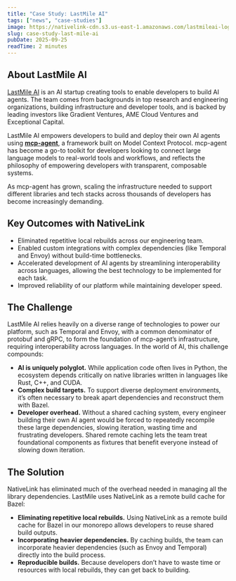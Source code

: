```yaml
---
title: "Case Study: LastMile AI"
tags: ["news", "case-studies"]
image: https://nativelink-cdn.s3.us-east-1.amazonaws.com/lastmileai-logo.webp
slug: case-study-last-mile-ai
pubDate: 2025-09-25
readTime: 2 minutes
---
```

## **About LastMile AI**

[LastMile AI](https://lastmileai.dev/) is an AI startup creating  tools to enable developers to build AI agents. The team comes from backgrounds in top research and engineering organizations, building infrastructure and developer tools, and is backed by leading investors like Gradient Ventures, AME Cloud Ventures and Exceptional Capital.

LastMile AI empowers developers to build and deploy their own AI agents using [**mcp-agent**](https://mcp-agent.com/), a framework built on Model Context Protocol. mcp-agent has become a go-to toolkit for developers looking to connect large language models to real-world tools and workflows, and reflects the philosophy of empowering developers with transparent, composable systems.

As mcp-agent has grown, scaling the infrastructure needed to support different libraries and tech stacks across thousands of developers has become increasingly demanding.

## **Key Outcomes with NativeLink**

* Eliminated repetitive local rebuilds across our engineering team.
* Enabled custom integrations with complex dependencies (like Temporal and Envoy) without build-time bottlenecks.
* Accelerated development of AI agents by streamlining interoperability across languages, allowing the best technology to be implemented for each task.
* Improved reliability of our platform while maintaining developer speed.

## **The Challenge**

LastMile AI relies heavily on a diverse range of technologies to power our platform, such as Temporal and Envoy, with a common denominator of protobuf and gRPC, to form the foundation of mcp-agent’s infrastructure, requiring interoperability across languages. In the world of AI, this challenge compounds:

* **AI is uniquely polyglot.** While application code often lives in Python, the ecosystem depends critically on native libraries written in languages like Rust, C++, and CUDA.
* **Complex build targets.** To support diverse deployment environments, it’s often necessary to break apart dependencies and reconstruct them with Bazel.
* **Developer overhead.** Without a shared caching system, every engineer building their own AI agent would be forced to repeatedly recompile these large dependencies, slowing iteration, wasting time and frustrating developers. Shared remote caching lets the team treat foundational components as fixtures that benefit everyone instead of slowing down iteration.

## **The Solution**

NativeLink has eliminated much of the overhead needed in managing all the library dependencies. LastMile uses NativeLink as a remote build cache for Bazel:

* **Eliminating repetitive local rebuilds.** Using NativeLink as a remote build cache for Bazel in our monorepo allows developers to reuse shared build outputs.
* **Incorporating heavier dependencies.** By caching builds, the team can incorporate heavier dependencies (such as Envoy and Temporal) directly into the build process.
*  **Reproducible builds.** Because developers don’t have to waste time or resources with local rebuilds, they can get back to building.

